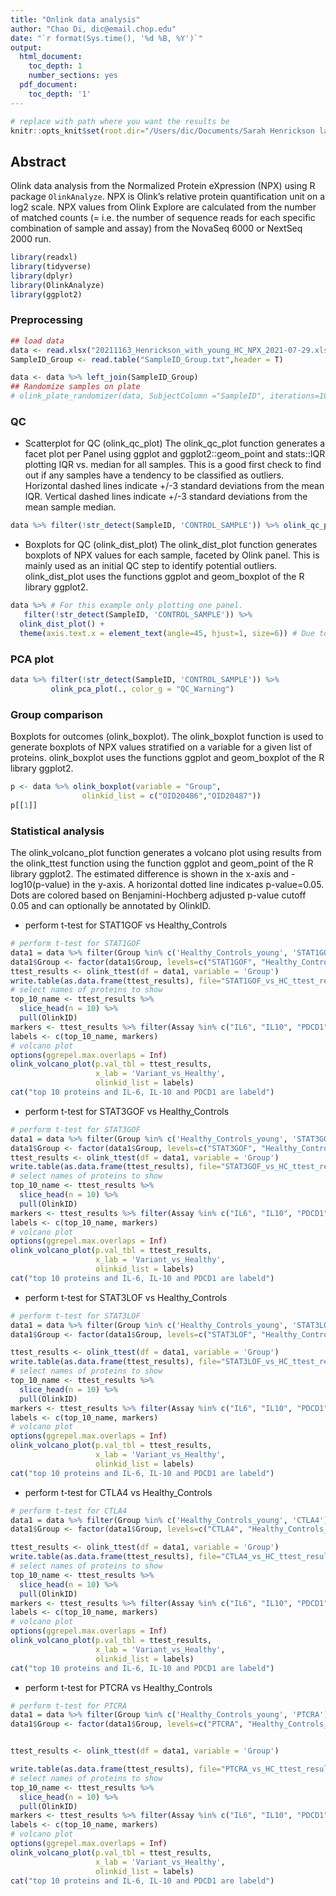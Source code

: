 ```yaml
---
title: "Onlink data analysis"
author: "Chao Di, dic@email.chop.edu"
date: "`r format(Sys.time(), '%d %B, %Y')`"
output:
  html_document:
    toc_depth: 1
    number_sections: yes
  pdf_document:
    toc_depth: '1'
---
```


```r
# replace with path where you want the results be
knitr::opts_knit$set(root.dir="/Users/dic/Documents/Sarah Henrickson lab/Olink/")
```

## Abstract {-}
Olink data analysis from the Normalized Protein eXpression (NPX) using R package `OlinkAnalyze`.
NPX is Olink’s relative protein quantification unit on a log2 scale. NPX values from Olink Explore are calculated from the number of matched counts (= i.e. the number of  sequence reads for each specific combination of sample and assay) from the NovaSeq 6000 or NextSeq 2000 run.

```r
library(readxl)
library(tidyverse)
library(dplyr)
library(OlinkAnalyze)
library(ggplot2)
```

### Preprocessing {-}

```r
## load data
data <- read.xlsx("20211163_Henrickson_with_young_HC_NPX_2021-07-29.xlsx")
SampleID_Group <- read.table("SampleID_Group.txt",header = T)

data <- data %>% left_join(SampleID_Group)
## Randomize samples on plate
# olink_plate_randomizer(data, SubjectColumn ="SampleID", iterations=1000, seed=111)

```

### QC {-}

* Scatterplot for QC (olink_qc_plot)
The olink_qc_plot function generates a facet plot per Panel using ggplot and ggplot2::geom_point and stats::IQR plotting IQR vs. median for all samples. This is a good first check to find out if any samples have a tendency to be classified as outliers. Horizontal dashed lines indicate +/-3 standard deviations from the mean IQR. Vertical dashed lines indicate +/-3 standard deviations from the mean sample median.

```r

data %>% filter(!str_detect(SampleID, 'CONTROL_SAMPLE')) %>% olink_qc_plot(color_g = "QC_Warning")   
```

* Boxplots for QC (olink_dist_plot)
The olink_dist_plot function generates boxplots of NPX values for each sample, faceted by Olink panel. This is mainly used as an initial QC step to identify potential outliers. olink_dist_plot uses the functions ggplot and geom_boxplot of the R library ggplot2.

```r
data %>% # For this example only plotting one panel.
   filter(!str_detect(SampleID, 'CONTROL_SAMPLE')) %>% 
  olink_dist_plot() +
  theme(axis.text.x = element_text(angle=45, hjust=1, size=6)) # Due to the number of samples one can remove the text or rotate it


```

### PCA plot {-}
```r

data %>% filter(!str_detect(SampleID, 'CONTROL_SAMPLE')) %>% 
         olink_pca_plot(., color_g = "QC_Warning")  
```


### Group comparison {-}
Boxplots for outcomes (olink_boxplot). The olink_boxplot function is used to generate boxplots of NPX values stratified on a variable for a given list of proteins. olink_boxplot uses the functions ggplot and geom_boxplot of the R library ggplot2.
```r

p <- data %>% olink_boxplot(variable = "Group",
                olinkid_list = c("OID20486","OID20487"))
p[[1]]
```

### Statistical analysis {-}
The olink_volcano_plot function generates a volcano plot using results from the olink_ttest function using the function ggplot and geom_point of the R library ggplot2. The estimated difference is shown in the x-axis and -log10(p-value) in the y-axis. A horizontal dotted line indicates p-value=0.05. Dots are colored based on Benjamini-Hochberg adjusted p-value cutoff 0.05 and can optionally be annotated by OlinkID.

* perform t-test for STAT1GOF vs Healthy_Controls

```r
# perform t-test for STAT1GOF
data1 = data %>% filter(Group %in% c('Healthy_Controls_young', 'STAT1GOF')) 
data1$Group <- factor(data1$Group, levels=c("STAT1GOF", "Healthy_Controls_young"))
ttest_results <- olink_ttest(df = data1, variable = 'Group')
write.table(as.data.frame(ttest_results), file="STAT1GOF_vs_HC_ttest_results.tsv", sep="\t", quote=F, row.names = F)
# select names of proteins to show
top_10_name <- ttest_results %>%
  slice_head(n = 10) %>%
  pull(OlinkID)
markers <- ttest_results %>% filter(Assay %in% c("IL6", "IL10", "PDCD1")) %>% pull(OlinkID)
labels <- c(top_10_name, markers)
# volcano plot
options(ggrepel.max.overlaps = Inf)
olink_volcano_plot(p.val_tbl = ttest_results,
                   x_lab = 'Variant_vs_Healthy',
                   olinkid_list = labels)
cat("top 10 proteins and IL-6, IL-10 and PDCD1 are labeld")
```

* perform t-test for STAT3GOF vs Healthy_Controls
```r
# perform t-test for STAT3GOF
data1 = data %>% filter(Group %in% c('Healthy_Controls_young', 'STAT3GOF'))
data1$Group <- factor(data1$Group, levels=c("STAT3GOF", "Healthy_Controls_young"))
ttest_results <- olink_ttest(df = data1, variable = 'Group')
write.table(as.data.frame(ttest_results), file="STAT3GOF_vs_HC_ttest_results.tsv", sep="\t", quote=F, row.names = F)
# select names of proteins to show
top_10_name <- ttest_results %>%
  slice_head(n = 10) %>%
  pull(OlinkID)
markers <- ttest_results %>% filter(Assay %in% c("IL6", "IL10", "PDCD1")) %>% pull(OlinkID)
labels <- c(top_10_name, markers)
# volcano plot
options(ggrepel.max.overlaps = Inf)
olink_volcano_plot(p.val_tbl = ttest_results,
                   x_lab = 'Variant_vs_Healthy',
                   olinkid_list = labels)
cat("top 10 proteins and IL-6, IL-10 and PDCD1 are labeld")

```

* perform t-test for STAT3LOF vs Healthy_Controls
```r
# perform t-test for STAT3LOF
data1 = data %>% filter(Group %in% c('Healthy_Controls_young', 'STAT3LOF')) 
data1$Group <- factor(data1$Group, levels=c("STAT3LOF", "Healthy_Controls_young"))

ttest_results <- olink_ttest(df = data1, variable = 'Group')
write.table(as.data.frame(ttest_results), file="STAT3LOF_vs_HC_ttest_results.tsv", sep="\t", quote=F, row.names = F)
# select names of proteins to show
top_10_name <- ttest_results %>%
  slice_head(n = 10) %>%
  pull(OlinkID)
markers <- ttest_results %>% filter(Assay %in% c("IL6", "IL10", "PDCD1")) %>% pull(OlinkID)
labels <- c(top_10_name, markers)
# volcano plot
options(ggrepel.max.overlaps = Inf)
olink_volcano_plot(p.val_tbl = ttest_results,
                   x_lab = 'Variant_vs_Healthy',
                   olinkid_list = labels)
cat("top 10 proteins and IL-6, IL-10 and PDCD1 are labeld")

```

* perform t-test for CTLA4 vs Healthy_Controls
```r
# perform t-test for CTLA4
data1 = data %>% filter(Group %in% c('Healthy_Controls_young', 'CTLA4'))
data1$Group <- factor(data1$Group, levels=c("CTLA4", "Healthy_Controls_young"))

ttest_results <- olink_ttest(df = data1, variable = 'Group')
write.table(as.data.frame(ttest_results), file="CTLA4_vs_HC_ttest_results.tsv", sep="\t", quote=F, row.names = F)
# select names of proteins to show
top_10_name <- ttest_results %>%
  slice_head(n = 10) %>%
  pull(OlinkID)
markers <- ttest_results %>% filter(Assay %in% c("IL6", "IL10", "PDCD1")) %>% pull(OlinkID)
labels <- c(top_10_name, markers)
# volcano plot
options(ggrepel.max.overlaps = Inf)
olink_volcano_plot(p.val_tbl = ttest_results,
                   x_lab = 'Variant_vs_Healthy',
                   olinkid_list = labels)
cat("top 10 proteins and IL-6, IL-10 and PDCD1 are labeld")

```

* perform t-test for PTCRA vs Healthy_Controls
```r
# perform t-test for PTCRA
data1 = data %>% filter(Group %in% c('Healthy_Controls_young', 'PTCRA')) 
data1$Group <- factor(data1$Group, levels=c("PTCRA", "Healthy_Controls_young"))


ttest_results <- olink_ttest(df = data1, variable = 'Group')

write.table(as.data.frame(ttest_results), file="PTCRA_vs_HC_ttest_results.tsv", sep="\t", quote=F, row.names = F)
# select names of proteins to show
top_10_name <- ttest_results %>%
  slice_head(n = 10) %>%
  pull(OlinkID)
markers <- ttest_results %>% filter(Assay %in% c("IL6", "IL10", "PDCD1")) %>% pull(OlinkID)
labels <- c(top_10_name, markers)
# volcano plot
options(ggrepel.max.overlaps = Inf)
olink_volcano_plot(p.val_tbl = ttest_results,
                   x_lab = 'Variant_vs_Healthy',
                   olinkid_list = labels)
cat("top 10 proteins and IL-6, IL-10 and PDCD1 are labeld")

```
